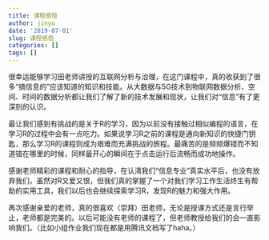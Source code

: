 ```yaml
---
title: 课程感悟
author: jinyu
date: '2019-07-01'
slug: 课程感悟
categories: []
tags: []
---
```


很幸运能够学习田老师讲授的互联网分析与治理，在这门课程中，真的收获到了很多“搞信息的”应该知道的知识和技能。从大数据与5G技术到物联网数据分析、空间、时间的数据分析都让我们了解了新的技术发展和现状，让我们对“信息”有了更深刻的认识。

最让我们感到有挑战的是关于R的学习，因为以前没有接触过相似编程的语言，在学习R的过程中会有一点吃力。如果说学习R之前的课程是通向新知识的快捷门钥匙，那么学习R的课程则成为艰难而充满挑战的旅程。最痛苦的是频频爆错而不知道错在哪里的时候，同样最开心的瞬间在于点击运行后流畅而成功地操作。

感谢老师精彩的课程和耐心的指导，在认清我们“信息专业”真实水平后，也没有放弃我们，虽然对R又爱又恨，但我们真的掌握了一个对我们学习工作生活终生有帮助的实用工具，我们以后也会继续探索学习R，发现R的魅力和强大作用。

再次感谢亲爱的老师，真的很喜欢（崇拜）田老师，无论是授课方式还是言行举止，老师都是完美的。以后可能没有老师的课程了，但老师教授给我们的会一直影响我们。（比如小组作业我们现在都是用腾讯文档写了haha。）